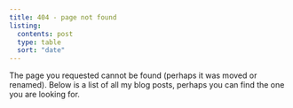 ```yaml
---
title: 404 - page not found
listing:
  contents: post
  type: table
  sort: "date"
---
```


The page you requested cannot be found (perhaps it was moved or renamed). Below is a list of all my blog posts, perhaps you can find the one you are looking for.